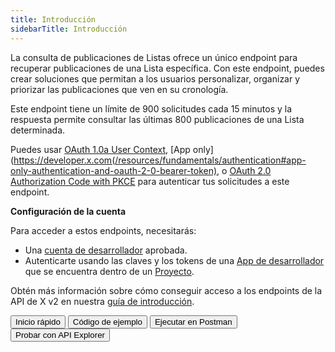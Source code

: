 ```yaml
---
title: Introducción
sidebarTitle: Introducción
---
```



La consulta de publicaciones de Listas ofrece un único endpoint para recuperar publicaciones de una Lista específica. Con este endpoint, puedes crear soluciones que permitan a los usuarios personalizar, organizar y priorizar las publicaciones que ven en su cronología.

Este endpoint tiene un límite de 900 solicitudes cada 15 minutos y la respuesta permite consultar las últimas 800 publicaciones de una Lista determinada.

Puedes usar [OAuth 1.0a User Context](/es/resources/fundamentals/authentication), \[App only]\(https://developer.x.com(/resources/fundamentals/authentication#app-only-authentication-and-oauth-2-0-bearer-token), o [OAuth 2.0 Authorization Code with PKCE](es/resources/fundamentals/authentication#oauth-2-0-authorization-code-flow-with-pkce-2) para autenticar tus solicitudes a este endpoint.

**Configuración de la cuenta**

Para acceder a estos endpoints, necesitarás:

- Una [cuenta de desarrollador](https://developer.x.com/en/portal/petition/essential/basic-info) aprobada.
- Autenticarte usando las claves y los tokens de una [App de desarrollador](/es/resources/fundamentals/developer-apps) que se encuentra dentro de un [Proyecto](/es/resources/fundamentals/projects).

Obtén más información sobre cómo conseguir acceso a los endpoints de la API de X v2 en nuestra [guía de introducción](/es/x-api/getting-started/getting-access).

<div className="flex space-x-2">
  <Button href="/es/x-api/lists/list-tweets/quickstart">
    Inicio rápido
  </Button>

  <Button href="https://github.com/xdevplatform/Twitter-API-v2-sample-code">
    Código de ejemplo
  </Button>

  <Button href="https://developer.x.com/apitools/api?endpoint=%2F2%2Flists%2F%7Bid%7D%2Ftweets&method=get">
    Ejecutar en Postman
  </Button>

  <Button href="">
    Probar con API Explorer
  </Button>
</div>
